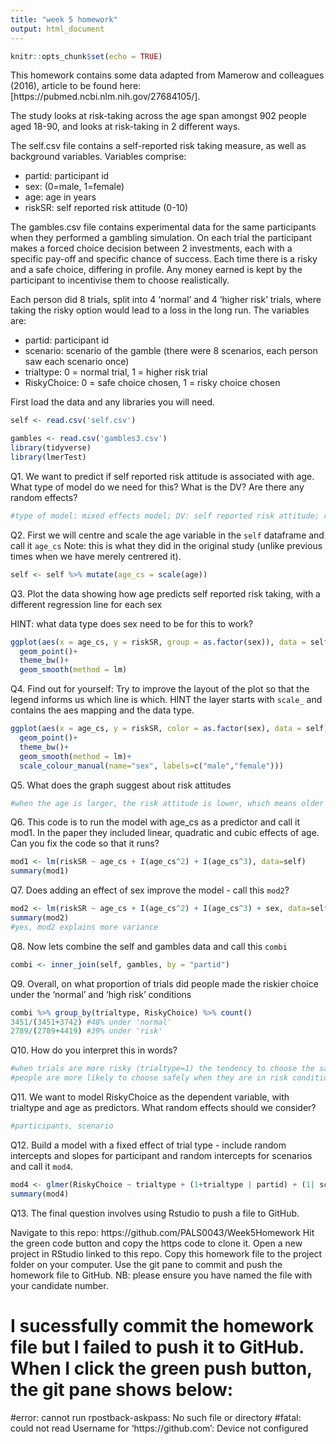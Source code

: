```yaml
---
title: "week 5 homework"
output: html_document
---
```


```r
knitr::opts_chunk$set(echo = TRUE)
```

This homework contains some data adapted from Mamerow and colleagues (2016), article to be found here:[https://pubmed.ncbi.nlm.nih.gov/27684105/]. 

The study looks at risk-taking across the age span amongst 902 people aged 18-90, and looks at risk-taking in 2 different ways.

The self.csv file contains a self-reported risk taking measure, as well as background variables. Variables comprise:

* partid: participant id
* sex: (0=male, 1=female)
* age: age in years
* riskSR: self reported risk attitude  (0-10)

The gambles.csv file contains experimental data for the same participants when they performed a gambling simulation. On each trial the participant makes a forced choice decision between 2 investments, each with a specific pay-off and specific chance of success. Each time there is a risky and a safe choice, differing in profile. Any money earned is kept by the participant to incentivise them to choose realistically.

Each person did 8 trials, split into 4 'normal' and 4 'higher risk' trials, where taking the risky option would lead to a loss in the long run. The variables are:

* partid: participant id
* scenario: scenario of the gamble (there were 8 scenarios, each person saw each scenario once)
* trialtype: 0 = normal trial, 1 = higher risk trial
* RiskyChoice: 0 = safe choice chosen, 1 = risky choice chosen

First load the data and any libraries you will need.
```r
self <- read.csv('self.csv') 

gambles <- read.csv('gambles3.csv') 
library(tidyverse)
library(lmerTest)

```


Q1. We want to predict if self reported risk attitude is associated with age. What type of model do we need for this? What is the DV? Are there any random effects?
```r
#type of model: mixed effects model; DV: self reported risk attitude; random effects: participants
```

Q2. First we will centre and scale the age variable in the `self` dataframe and call it `age_cs` Note: this is what they did in the original study (unlike previous times when we have merely centrered it).
```r
self <- self %>% mutate(age_cs = scale(age))
```


Q3. Plot the data showing how age predicts self reported risk taking, with a different regression line for each sex

HINT: what data type does sex need to be for this to work?
```r
ggplot(aes(x = age_cs, y = riskSR, group = as.factor(sex)), data = self)+
  geom_point()+
  theme_bw()+
  geom_smooth(method = lm)
```

Q4. Find out for yourself: Try to improve the layout of the plot so that the legend informs us which line is which. HINT the layer starts with `scale_` and contains the aes mapping and the data type.

```r
ggplot(aes(x = age_cs, y = riskSR, color = as.factor(sex), data = self)+
  geom_point()+
  theme_bw()+
  geom_smooth(method = lm)+
  scale_colour_manual(name="sex", labels=c("male","female")))
```

Q5. What does the graph suggest about risk attitudes
```r
#when the age is larger, the risk attitude is lower, which means older people are less willing to take risks.
```


Q6. This code is to run the model with age_cs as a predictor and call it mod1. In the paper they included linear, quadratic and cubic effects of age.
Can you fix the code so that it runs?
```r
mod1 <- lm(riskSR ~ age_cs + I(age_cs^2) + I(age_cs^3), data=self)
summary(mod1)
```

Q7. Does adding an effect of sex improve the model - call this `mod2`? 
```r
mod2 <- lm(riskSR ~ age_cs + I(age_cs^2) + I(age_cs^3) + sex, data=self)
summary(mod2)
#yes, mod2 explains more variance
```


Q8. Now lets combine the self and gambles data and call this `combi`
```r
combi <- inner_join(self, gambles, by = "partid")
```

Q9. Overall, on what proportion of trials did people made the riskier choice under the 'normal' and 'high risk' conditions
```r
combi %>% group_by(trialtype, RiskyChoice) %>% count()
3451/(3451+3742) #48% under 'normal'
2789/(2789+4419) #39% under 'risk'
```

Q10. How do you interpret this in words?
```r
#when trials are more risky (trialtype=1) the tendency to choose the safer option increases
#people are more likely to choose safely when they are in risk conditions.
```

Q11. We want to model RiskyChoice as the dependent variable, with trialtype and age as predictors. What random effects should we consider?
```r
#participants, scenario
```


Q12. Build a model with a fixed effect of trial type - include random intercepts and slopes for participant and random intercepts for scenarios and call it `mod4`. 

```r
mod4 <- glmer(RiskyChoice ~ trialtype + (1+trialtype | partid) + (1| scenario), data = combi, family = "binomial")
summary(mod4)
```

Q13. The final question involves using Rstudio to push a file to GitHub.

Navigate to this repo: https://github.com/PALS0043/Week5Homework
Hit the green code button and copy the https code to clone it.
Open a new project in RStudio linked to this repo.
Copy this homework file to the project folder on your computer.
Use the git pane to commit and push the homework file to GitHub.
NB: please ensure you have named the file with your candidate number.

# I sucessfully commit the homework file but I failed to push it to GitHub. When I click the green push button, the git pane shows below: 
#error: cannot run rpostback-askpass: No such file or directory 
#fatal: could not read Username for 'https://github.com': Device not configured 
